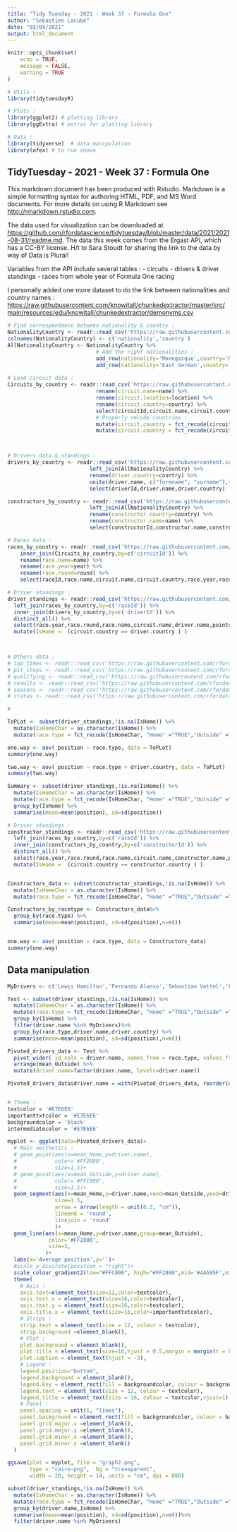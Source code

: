 ```yaml
---
title: "Tidy Tuesday - 2021 - Week 37 - Formula One"
author: "Sebastien Lacube"
date: "03/09/2021"
output: html_document
---
```


```r

knitr::opts_chunk$set(
	echo = TRUE,
	message = FALSE,
	warning = TRUE
)

# Utils :
library(tidytuesdayR)

# Plots : 
library(ggplot2) # plotting library
library(ggExtra) # extras for platting library

# Data : 
library(tidyverse)  # data manipulation
library(afex) # to run anova

```

## TidyTuesday - 2021 - Week 37 : Formula One

This markdown document has been produced with Rstudio. Markdown is a simple formatting syntax for authoring HTML, PDF, and MS Word documents. For more details on using R Markdown see <http://rmarkdown.rstudio.com>.

The data used for visualization can be downloaded at <https://github.com/rfordatascience/tidytuesday/blob/master/data/2021/2021-08-31/readme.md>. The data this week comes from the Ergast API, which has a CC-BY license. H/t to Sara Stoudt for sharing the link to the data by way of Data is Plural! 

Variables from the API include several tables : 
- circuits 
- drivers & driver standings
- races from whole year of Formula One racing

I personally added one more dataset to do the link between nationalities and country names : <https://raw.githubusercontent.com/knowitall/chunkedextractor/master/src/main/resources/edu/knowitall/chunkedextractor/demonyms.csv>


```r

# Find correspondance between nationality & country : 
NationalityCountry <- readr::read_csv('https://raw.githubusercontent.com/knowitall/chunkedextractor/master/src/main/resources/edu/knowitall/chunkedextractor/demonyms.csv',col_names =FALSE) 
colnames(NationalityCountry) <- c('nationality','country') 
AllNationalityCountry <- NationalityCountry %>%
                            # Add the right nationalities : 
                            add_row(nationality='Monegasque',country='Monaco')%>%
                            add_row(nationality='East German',country='East Germany')
  
# Load circuit data : 
Circuits_by_country <- readr::read_csv('https://raw.githubusercontent.com/rfordatascience/tidytuesday/master/data/2021/2021-09-07/circuits.csv') %>% 
                            rename(circuit.name=name) %>% 
                            rename(circuit.location=location) %>% 
                            rename(circuit.country=country) %>%
                            select(circuitId,circuit.name,circuit.country) %>%
                            # Properly recode countries : 
                            mutate(circuit.country = fct_recode(circuit.country, "United States" ="USA")) %>%
                            mutate(circuit.country = fct_recode(circuit.country, "United Kingdom" ="UK"))



# Drivers data & standings : 
drivers_by_country <- readr::read_csv('https://raw.githubusercontent.com/rfordatascience/tidytuesday/master/data/2021/2021-09-07/drivers.csv') %>% 
                          left_join(AllNationalityCountry) %>%
                          rename(driver.country=country) %>%
                          unite(driver.name, c("forename", "surname"),sep = ' ') %>%
                          select(driverId,driver.name,driver.country) 

constructors_by_country <- readr::read_csv('https://raw.githubusercontent.com/rfordatascience/tidytuesday/master/data/2021/2021-09-07/constructors.csv') %>% 
                          left_join(AllNationalityCountry) %>%
                          rename(constructor.country=country) %>%
                          rename(constructor.name=name) %>%
                          select(constructorId,constructor.name,constructor.country) 

# Races data : 
races_by_country <- readr::read_csv('https://raw.githubusercontent.com/rfordatascience/tidytuesday/master/data/2021/2021-09-07/races.csv') %>% 
    inner_join(Circuits_by_country,by=c('circuitId')) %>%
    rename(race.name=name) %>%
    rename(race.year=year) %>%
    rename(race.round=round) %>%
    select(raceId,race.name,circuit.name,circuit.country,race.year,race.round) 

# Driver standings : 
driver_standings <- readr::read_csv('https://raw.githubusercontent.com/rfordatascience/tidytuesday/master/data/2021/2021-09-07/driver_standings.csv') %>%
  left_join(races_by_country,by=c('raceId')) %>%
  inner_join(drivers_by_country,by=c('driverId')) %>%
  distinct_all() %>%
  select(race.year,race.round,race.name,circuit.name,driver.name,points,position,wins,circuit.country,driver.country)%>%
  mutate(IsHome =  (circuit.country == driver.country ) )



# Others data : 
# lap_times <- readr::read_csv('https://raw.githubusercontent.com/rfordatascience/tidytuesday/master/data/2021/2021-09-07/lap_times.csv')
# pit_stops <- readr::read_csv('https://raw.githubusercontent.com/rfordatascience/tidytuesday/master/data/2021/2021-09-07/pit_stops.csv')
# qualifying <- readr::read_csv('https://raw.githubusercontent.com/rfordatascience/tidytuesday/master/data/2021/2021-09-07/qualifying.csv')
# results <- readr::read_csv('https://raw.githubusercontent.com/rfordatascience/tidytuesday/master/data/2021/2021-09-07/results.csv')
# seasons <- readr::read_csv('https://raw.githubusercontent.com/rfordatascience/tidytuesday/master/data/2021/2021-09-07/seasons.csv')
# status <- readr::read_csv('https://raw.githubusercontent.com/rfordatascience/tidytuesday/master/data/2021/2021-09-07/status.csv')


```

```r
# 

ToPLot <- subset(driver_standings,!is.na(IsHome)) %>%
  mutate(IsHomeChar = as.character(IsHome)) %>%
  mutate(race.type = fct_recode(IsHomeChar, "Home" ="TRUE","Outside" ="FALSE"))

one.way <- aov( position ~ race.type, data = ToPLot)
summary(one.way)

two.way <- aov( position ~ race.type + driver.country, data = ToPLot)
summary(two.way)

Summary <- subset(driver_standings,!is.na(IsHome)) %>%
  mutate(IsHomeChar = as.character(IsHome)) %>%
  mutate(race.type = fct_recode(IsHomeChar, "Home" ="TRUE","Outside" ="FALSE")) %>%
  group_by(IsHome) %>%
  summarise(mean=mean(position), sd=sd(position))

```


```r


# Driver standings : 
constructor_standings <- readr::read_csv('https://raw.githubusercontent.com/rfordatascience/tidytuesday/master/data/2021/2021-09-07/constructor_standings.csv') %>%
  left_join(races_by_country,by=c('raceId')) %>%
  inner_join(constructors_by_country,by=c('constructorId')) %>%
  distinct_all() %>%
  select(race.year,race.round,race.name,circuit.name,constructor.name,points,position,wins,circuit.country,constructor.country)%>%
  mutate(IsHome =  (circuit.country == constructor.country ) )


Constructors_data <- subset(constructor_standings,!is.na(IsHome)) %>%
  mutate(IsHomeChar = as.character(IsHome)) %>%
  mutate(race.type = fct_recode(IsHomeChar, "Home" ="TRUE","Outside" ="FALSE")) 

Constructors_by_racetype <- Constructors_data%>%
  group_by(race.type) %>%
  summarise(mean=mean(position), sd=sd(position),n=n())


one.way <- aov( position ~ race.type, data = Constructors_data)
summary(one.way)

```

## Data manipulation

```r

MyDrivers <- c('Lewis Hamilton','Fernando Alonso','Sebastian Vettel','Pierre Gasly','Sergio Pérez','Lance Stroll','George Russell','Lando Norris','Esteban Ocon','Antonio Giovinazzi','Carlos Sainz')

Test <- subset(driver_standings,!is.na(IsHome)) %>%
  mutate(IsHomeChar = as.character(IsHome)) %>%
  mutate(race.type = fct_recode(IsHomeChar, "Home" ="TRUE","Outside" ="FALSE")) %>%
  group_by(IsHome) %>%
  filter(driver.name %in% MyDrivers)%>%
  group_by(race.type,driver.name,driver.country) %>%
  summarise(mean=mean(position), sd=sd(position),n=n())

Pivoted_drivers_data <- Test %>% 
  pivot_wider( id_cols = driver.name, names_from = race.type, values_from = mean:n)%>%
  arrange(mean_Outside) %>%
  mutate(driver.name=factor(driver.name, levels=driver.name))

Pivoted_drivers_data$driver.name = with(Pivoted_drivers_data, reorder(driver.name, mean_Outside))


# Theme : 
textcolor = '#E7E6E6'
importanttxtcolor = '#E7E6E6'
backgroundcolor = 'black'
intermediatecolor = '#E7E6E6'

myplot <- ggplot(data=Pivoted_drivers_data)+
  # Main aesthetics :
  # geom_point(aes(x=mean_Home,y=driver.name),
  #            color='#FF2800',
  #            size=1.5)+
  # geom_point(aes(x=mean_Outside,y=driver.name),
  #            color='#FFC000',
  #            size=1.5)+
  geom_segment(aes(x=mean_Home,y=driver.name,xend=mean_Outside,yend=driver.name,color=mean_Outside-mean_Home),
               size=1.5,
               arrow = arrow(length = unit(0.2, "cm")),
               lineend = 'round',
               linejoin = 'round'
               )+
  geom_line(aes(x=mean_Home,y=driver.name,group=mean_Outside),
             color='#FF2800',
             size=3,
            )+
  labs(x='Average position',y='')+
  #scale_y_discrete(position = "right")+
  scale_colour_gradient2(low="#FFC000", high="#FF2800",mid='#4A595F',midpoint = 0,breaks=c(-2,2),labels=c('Better\n Outside','Better\n Home'),name='Preferences')+
  theme(
    # Axis : 
    axis.text=element_text(size=12,color=textcolor),
    axis.text.x = element_text(size=16,color=textcolor),
    axis.text.y = element_text(size=16,color=textcolor),
    axis.title.x = element_text(size=16,color=importanttxtcolor),
    # Strips : 
    strip.text = element_text(size = 12, colour = textcolor),
    strip.background =element_blank(),
    # Plot : 
    plot.background = element_blank(),
    plot.title = element_text(size=16,hjust = 0.5,margin = margin(t = 0, r = 0, b = 20, l = 0),color=importanttxtcolor),
    plot.caption = element_text(hjust = -3),
    # Legend : 
    legend.position="bottom",
    legend.background = element_blank(),
    legend.key = element_rect(fill = backgroundcolor, colour = backgroundcolor),
    legend.text = element_text(size = 12, colour = textcolor),
    legend.title = element_text(size = 16, colour = textcolor,vjust=1),
    # Panel : 
    panel.spacing = unit(1, "lines"),
    panel.background = element_rect(fill = backgroundcolor, colour = backgroundcolor),
    panel.grid.major.x =element_blank(),
    panel.grid.major.y =element_blank(),
    panel.grid.minor.x =element_blank(),
    panel.grid.minor.y =element_blank()
  )

ggsave(plot = myplot, file = "graph2.png", 
       type = "cairo-png",  bg = "transparent",
       width = 20, height = 14, units = "cm", dpi = 800)

```


```r

subset(driver_standings,!is.na(IsHome)) %>%
  mutate(IsHomeChar = as.character(IsHome)) %>%
  mutate(race.type = fct_recode(IsHomeChar, "Home" ="TRUE","Outside" ="FALSE")) %>%
  group_by(driver.name,IsHome) %>%
  summarise(mean=mean(position), sd=sd(position),n=n())%>%
  filter(driver.name %in% MyDrivers)

```


